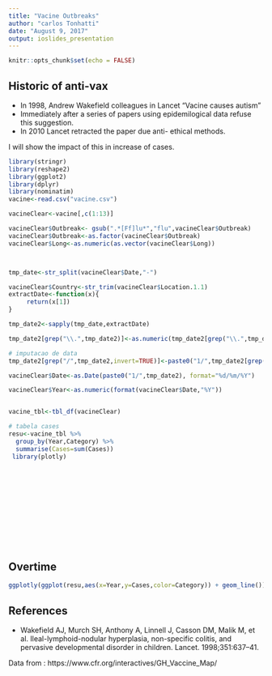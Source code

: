 ```yaml
---
title: "Vacine Outbreaks"
author: "carlos Tonhatti"
date: "August 9, 2017"
output: ioslides_presentation
---
```


```r
knitr::opts_chunk$set(echo = FALSE)
```

## Historic of anti-vax
- In 1998, Andrew Wakefield  colleagues in Lancet "Vacine causes autism"
- Immediately after a series of papers using epidemilogical data refuse this suggestion.
- In 2010 Lancet retracted the paper due anti- ethical methods.

I will show the impact of this in increase of cases. 

```r
library(stringr)
library(reshape2)
library(ggplot2)
library(dplyr)
library(nominatim)
vacine<-read.csv("vacine.csv")

vacineClear<-vacine[,c(1:13)]

vacineClear$Outbreak<- gsub(".*[Ff]lu*","flu",vacineClear$Outbreak) 
vacineClear$Outbreak<-as.factor(vacineClear$Outbreak)
vacineClear$Long<-as.numeric(as.vector(vacineClear$Long))



tmp_date<-str_split(vacineClear$Date,"-")

vacineClear$Country<-str_trim(vacineClear$Location.1.1)
extractDate<-function(x){
     return(x[1])
}

tmp_date2<-sapply(tmp_date,extractDate)

tmp_date2[grep("\\.",tmp_date2)]<-as.numeric(tmp_date2[grep("\\.",tmp_date2)])

# imputacao de data
tmp_date2[grep("/",tmp_date2,invert=TRUE)]<-paste0("1/",tmp_date2[grep("/",tmp_date2,invert=TRUE)])

vacineClear$Date<-as.Date(paste0("1/",tmp_date2), format="%d/%m/%Y")

vacineClear$Year<-as.numeric(format(vacineClear$Date,"%Y"))


vacine_tbl<-tbl_df(vacineClear) 

# tabela cases
resu<-vacine_tbl %>%
  group_by(Year,Category) %>%
  summarise(Cases=sum(Cases))
 library(plotly)














```
## Overtime
```r
ggplotly(ggplot(resu,aes(x=Year,y=Cases,color=Category)) + geom_line())
```



## References 

- Wakefield AJ, Murch SH, Anthony A, Linnell J, Casson DM, Malik M, et al. Ileal-lymphoid-nodular hyperplasia, non-specific colitis, and pervasive developmental disorder in children. Lancet. 1998;351:637–41.

Data from : https://www.cfr.org/interactives/GH_Vaccine_Map/ 